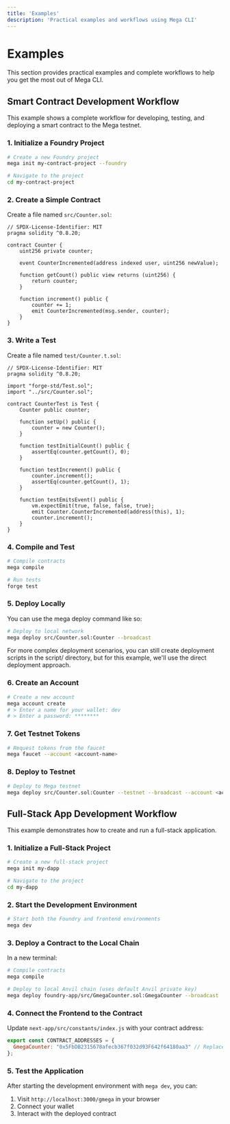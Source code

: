 ```yaml
---
title: 'Examples'
description: 'Practical examples and workflows using Mega CLI'
---
```


# Examples

This section provides practical examples and complete workflows to help you get the most out of Mega CLI.

## Smart Contract Development Workflow

This example shows a complete workflow for developing, testing, and deploying a smart contract to the Mega testnet.

### 1. Initialize a Foundry Project

```bash
# Create a new Foundry project
mega init my-contract-project --foundry

# Navigate to the project
cd my-contract-project
```

### 2. Create a Simple Contract

Create a file named `src/Counter.sol`:

```solidity
// SPDX-License-Identifier: MIT
pragma solidity ^0.8.20;

contract Counter {
    uint256 private counter;
    
    event CounterIncremented(address indexed user, uint256 newValue);
    
    function getCount() public view returns (uint256) {
        return counter;
    }
    
    function increment() public {
        counter += 1;
        emit CounterIncremented(msg.sender, counter);
    }
}
```

### 3. Write a Test

Create a file named `test/Counter.t.sol`:

```solidity
// SPDX-License-Identifier: MIT
pragma solidity ^0.8.20;

import "forge-std/Test.sol";
import "../src/Counter.sol";

contract CounterTest is Test {
    Counter public counter;
    
    function setUp() public {
        counter = new Counter();
    }
    
    function testInitialCount() public {
        assertEq(counter.getCount(), 0);
    }
    
    function testIncrement() public {
        counter.increment();
        assertEq(counter.getCount(), 1);
    }
    
    function testEmitsEvent() public {
        vm.expectEmit(true, false, false, true);
        emit Counter.CounterIncremented(address(this), 1);
        counter.increment();
    }
}
```

### 4. Compile and Test

```bash
# Compile contracts
mega compile

# Run tests
forge test
```


### 5. Deploy Locally
You can use the mega deploy command like so:

```bash
# Deploy to local network
mega deploy src/Counter.sol:Counter --broadcast
```
For more complex deployment scenarios, you can still create deployment scripts in the script/ directory, but for this example, we'll use the direct deployment approach.


### 6. Create an Account

```bash
# Create a new account
mega account create
# > Enter a name for your wallet: dev
# > Enter a password: ********
```

### 7. Get Testnet Tokens

```bash
# Request tokens from the faucet
mega faucet --account <account-name>
```

### 8. Deploy to Testnet

```bash
# Deploy to Mega testnet
mega deploy src/Counter.sol:Counter --testnet --broadcast --account <account-name>
```

## Full-Stack App Development Workflow

This example demonstrates how to create and run a full-stack application.

### 1. Initialize a Full-Stack Project

```bash
# Create a new full-stack project
mega init my-dapp

# Navigate to the project
cd my-dapp
```

### 2. Start the Development Environment

```bash
# Start both the Foundry and frontend environments
mega dev
```

### 3. Deploy a Contract to the Local Chain

In a new terminal:

```bash
# Compile contracts
mega compile

# Deploy to local Anvil chain (uses default Anvil private key)
mega deploy foundry-app/src/GmegaCounter.sol:GmegaCounter --broadcast
```

### 4. Connect the Frontend to the Contract

Update `next-app/src/constants/index.js` with your contract address:

```javascript
export const CONTRACT_ADDRESSES = {
  GmegaCounter: "0x5FbDB2315678afecb367f032d93F642f64180aa3" // Replace with your deployed address
};
```

### 5. Test the Application

After starting the development environment with `mega dev`, you can:

1. Visit `http://localhost:3000/gmega` in your browser
2. Connect your wallet
3. Interact with the deployed contract
